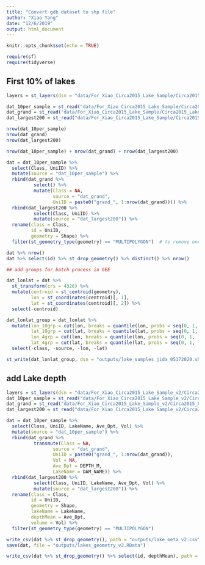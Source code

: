 ```yaml
---
title: "Convert gdb dataset to shp file"
author: "Xiao Yang"
date: "12/6/2019"
output: html_document
---
```


```r
knitr::opts_chunk$set(echo = TRUE)

require(sf)
require(tidyverse)
```

## First 10% of lakes

```r
layers = st_layers(dsn = "data/For_Xiao_Circa2015_Lake_Sample/Circa2015_Lakes_Sample.gdb")

dat_10per_sample = st_read("data/For_Xiao_Circa2015_Lake_Sample/Circa2015_Lakes_Sample.gdb", layer = "Lakes2015_01km2_natural_others_10p_sample")
dat_grand = st_read("data/For_Xiao_Circa2015_Lake_Sample/Circa2015_Lakes_Sample.gdb", layer = "GRanD_reservoirs_v13")
dat_largest200 = st_read("data/For_Xiao_Circa2015_Lake_Sample/Circa2015_Lakes_Sample.gdb", layer = "Lakes2015_01km2_natural_Largest200")

nrow(dat_10per_sample)
nrow(dat_grand)
nrow(dat_largest200)

nrow(dat_10per_sample) + nrow(dat_grand) + nrow(dat_largest200)

dat = dat_10per_sample %>% 
  select(Class, UniID) %>% 
  mutate(source = "dat_10per_sample") %>% 
  rbind(dat_grand %>% 
          select() %>% 
          mutate(Class = NA,
                 source = "dat_grand",
                 UniID = paste0("grand_", 1:nrow(dat_grand)))) %>% 
  rbind(dat_largest200 %>% 
          select(Class, UniID) %>% 
          mutate(source = "dat_largest200")) %>% 
  rename(class = Class,
         id = UniID,
         geometry = Shape) %>% 
  filter(st_geometry_type(geometry) == "MULTIPOLYGON")  # to remove one fiture with geometry multisurface

dat %>% nrow()
dat %>% select(id) %>% st_drop_geometry() %>% distinct() %>% nrow()

## add groups for batch process in GEE

dat_lonlat = dat %>% 
  st_transform(crs = 4326) %>% 
  mutate(centroid = st_centroid(geometry),
         lon = st_coordinates(centroid)[, 1],
         lat = st_coordinates(centroid)[, 2]) %>% 
  select(-centroid)

dat_lonlat_group = dat_lonlat %>% 
  mutate(lon_10grp = cut(lon, breaks = quantile(lon, probs = seq(0, 1, length.out = 11)), include.lowest = T, labels = F),
         lat_10grp = cut(lat, breaks = quantile(lat, probs = seq(0, 1, length.out = 11)), include.lowest = T, labels = F),
         lon_4grp = cut(lon, breaks = quantile(lon, probs = seq(0, 1, length.out = 5)), include.lowest = T, labels = F),
         lat_4grp = cut(lat, breaks = quantile(lat, probs = seq(0, 1, length.out = 5)), include.lowest = T, labels = F)) %>% 
  select(-class, -source, -lon, -lat)

st_write(dat_lonlat_group, dsn = "outputs/lake_samples_jida_05172020.shp")

```

## add Lake depth

```r


layers = st_layers(dsn = "data/For_Xiao_Circa2015_Lake_Sample_v2/Circa2015_Lakes_Sample_v2.gdb/")
dat_10per_sample = st_read("data/For_Xiao_Circa2015_Lake_Sample_v2/Circa2015_Lakes_Sample_v2.gdb/", layer = "Lakes2015_01km2_natural_others_10p_sample_v2")
dat_grand = st_read("data/For_Xiao_Circa2015_Lake_Sample_v2/Circa2015_Lakes_Sample_v2.gdb/", layer = "GRanD_reservoirs_v13")
dat_largest200 = st_read("data/For_Xiao_Circa2015_Lake_Sample_v2/Circa2015_Lakes_Sample_v2.gdb/", layer = "Lakes2015_01km2_natural_Largest200_v2")

dat = dat_10per_sample %>% 
  select(Class, UniID, LakeName, Ave_Dpt, Vol) %>% 
  mutate(source = "dat_10per_sample") %>% 
  rbind(dat_grand %>% 
          transmute(Class = NA,
                 source = "dat_grand",
                 UniID = paste0("grand_", 1:nrow(dat_grand)),
                 Vol = NA,
                 Ave_Dpt = DEPTH_M,
                 LakeName = DAM_NAME)) %>% 
  rbind(dat_largest200 %>% 
          select(Class, UniID, LakeName, Ave_Dpt, Vol) %>% 
          mutate(source = "dat_largest200")) %>% 
  rename(class = Class,
         id = UniID,
         geometry = Shape,
         lakeName = LakeName,
         depthMean = Ave_Dpt,
         volumn = Vol) %>% 
  filter(st_geometry_type(geometry) == "MULTIPOLYGON")

write_csv(dat %>% st_drop_geometry(), path = "outputs/lake_meta_v2.csv")
save(dat, file = "outputs/lakes_geometry_v2.RData")

write_csv(dat %>% st_drop_geometry() %>% select(id, depthMean), path = "outputs/lake_sample_depths.csv")
```

